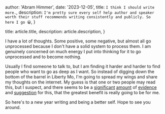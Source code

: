 
  author: 'Abram Himmer',
  date: '2023-12-05',
  title: `I think I should write more.`,
  description:
    `I'm pretty sure every self help author and speaker worth their stuff recommends writing consistently and publicly. So here I go 😁`,
}

  title: article.title,
  description: article.description,
}



I have a lot of thoughts. Some positive, some negative, but almost all go unprocessed because I don't have a solid system to process them. I am genuinely concerned on much energy I put into thinking for it to go unprocessed and to become nothing. 

Usually I find someone to talk to, but I am finding it harder and harder to find people who want to go as deep as I want. So instead of digging down the bottom of the barrel in Liberty Mo, I'm going to spread my wings and share my thoughts on the internet. My guess is that one or two people may read this, but I suspect, and there seems to be a [significant](https://www.cambridge.org/core/journals/advances-in-psychiatric-treatment/article/emotional-and-physical-health-benefits-of-expressive-writing/ED2976A61F5DE56B46F07A1CE9EA9F9F) [amount](https://www.ncbi.nlm.nih.gov/pmc/articles/PMC6305886/) of [evidence](https://www.jordanbpeterson.com/docs/230/2014/Papers%20from%20previous%20years/Mar.pdf) and [suggestion](https://jamesclear.com/journaling-one-sentence) for this, that the greatest benefit is really going to be for me.

So here's to a new year writing and being a better self. Hope to see you around.

